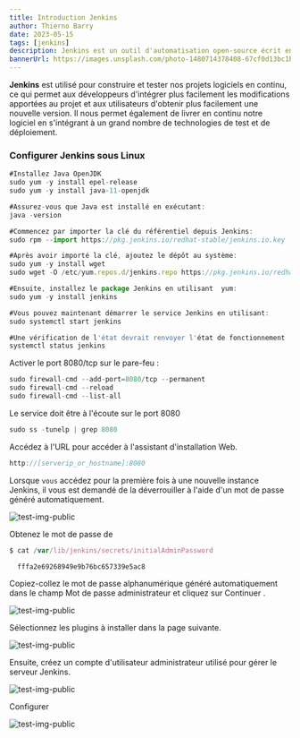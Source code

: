 ```yaml
---
title: Introduction Jenkins
author: Thierno Barry
date: 2023-05-15
tags: [jenkins]
description: Jenkins est un outil d'automatisation open-source écrit en Java avec des plugins conçus pour une intégration continue.
bannerUrl: https://images.unsplash.com/photo-1480714378408-67cf0d13bc1b
---
```


**Jenkins** est utilisé pour construire et tester nos projets logiciels en continu, ce qui permet aux développeurs d'intégrer plus facilement les modifications apportées au projet et aux utilisateurs d'obtenir plus facilement une nouvelle version. Il nous permet également de livrer en continu notre logiciel en s'intégrant à un grand nombre de technologies de test et de déploiement.

### Configurer Jenkins sous Linux

```jsx
#Installez Java OpenJDK
sudo yum -y install epel-release
sudo yum -y install java-11-openjdk

#Assurez-vous que Java est installé en exécutant:
java -version

#Commencez par importer la clé du référentiel depuis Jenkins:
sudo rpm --import https://pkg.jenkins.io/redhat-stable/jenkins.io.key

#Après avoir importé la clé, ajoutez le dépôt au système:
sudo yum -y install wget
sudo wget -O /etc/yum.repos.d/jenkins.repo https://pkg.jenkins.io/redhat-stable/jenkins.repo

#Ensuite, installez le package Jenkins en utilisant  yum:
sudo yum -y install jenkins

#Vous pouvez maintenant démarrer le service Jenkins en utilisant:
sudo systemctl start jenkins

#Une vérification de l'état devrait renvoyer l'état de fonctionnement
systemctl status jenkins
```

Activer le port 8080/tcp sur le pare-feu :

```jsx
sudo firewall-cmd --add-port=8080/tcp --permanent
sudo firewall-cmd --reload
sudo firewall-cmd --list-all
```

Le service doit être à l'écoute sur le port 8080

```jsx
sudo ss -tunelp | grep 8080
```

Accédez à l'URL pour accéder à l'assistant d'installation Web.

```jsx
http://[serverip_or_hostname]:8080
```

Lorsque `vous` accédez pour la première fois à une nouvelle instance Jenkins, il vous est demandé de la déverrouiller à l'aide d'un mot de passe généré automatiquement.

![test-img-public](/images/1.png)

Obtenez le mot de passe de

```jsx
$ cat /var/lib/jenkins/secrets/initialAdminPassword

  fffa2e69268949e9b76bc657339e5ac8
```

Copiez-collez le mot de passe alphanumérique généré automatiquement dans le champ Mot de passe administrateur et cliquez sur Continuer .

![test-img-public](/images/2.png)

Sélectionnez les plugins à installer dans la page suivante.

![test-img-public](/images/3.png)

Ensuite, créez un compte d'utilisateur administrateur utilisé pour gérer le serveur Jenkins.

![test-img-public](/images/4.png)

Configurer

![test-img-public](/images/5.png)
